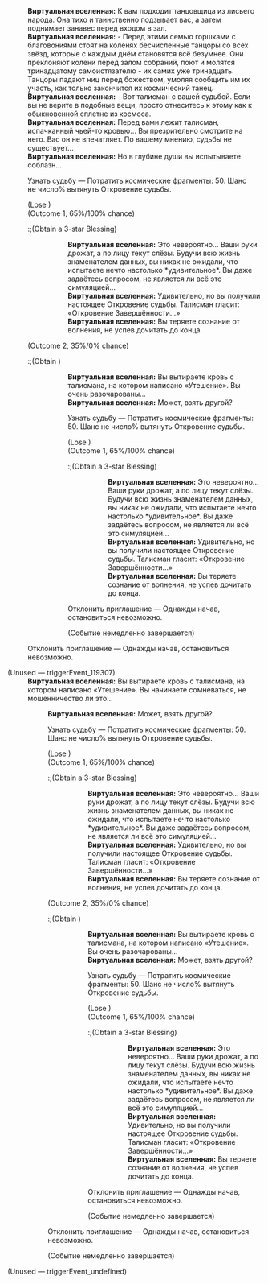 {{Диалог Начало}}
:'''Виртуальная вселенная:''' К вам подходит танцовщица из лисьего народа. Она тихо и таинственно подзывает вас, а затем поднимает занавес перед входом в зал.
:'''Виртуальная вселенная:''' - Перед этими семью горшками с благовониями стоят на коленях бесчисленные танцоры со всех звёзд, которые с каждым днём становятся всё безумнее. Они преклоняют колени перед залом собраний, поют и молятся тринадцатому самоистязателю - их самих уже тринадцать. Танцоры падают ниц перед божеством, умоляя сообщить им их участь, как только закончится их космический танец.
:'''Виртуальная вселенная:''' - Вот талисман с вашей судьбой. Если вы не верите в подобные вещи, просто отнеситесь к этому как к обыкновенной сплетне из космоса.
:'''Виртуальная вселенная:''' Перед вами лежит талисман, испачканный чьей-то кровью... Вы презрительно смотрите на него. Вас он не впечатляет. По вашему мнению, судьбы не существует...
:'''Виртуальная вселенная:''' Но в глубине души вы испытываете соблазн...
:{{Диалог|Звезда}} Узнать судьбу &mdash; Потратить космические фрагменты: 50. Шанс не&nbsp;число% вытянуть Откровение судьбы.
:;(Lose {{Предмет|Космические фрагменты|20|x=50}})
:;(Outcome 1, 65%/100% chance)
::;(Obtain a 3-star Blessing)
:::'''Виртуальная вселенная:''' Это невероятно... Ваши руки дрожат, а по лицу текут слёзы. Будучи всю жизнь знаменателем данных, вы никак не ожидали, что испытаете нечто настолько *удивительное*. Вы даже задаётесь вопросом, не является ли всё это симуляцией...
:::'''Виртуальная вселенная:''' Удивительно, но вы получили настоящее Откровение судьбы. Талисман гласит: «Откровение Завершённости...»
:::'''Виртуальная вселенная:''' Вы теряете сознание от волнения, не успев дочитать до конца.
::;(Событие немедленно завершается)
:;(Outcome 2, 35%/0% chance)
::;(Obtain {{Предмет|Космические фрагменты|20|x=100}})
:::'''Виртуальная вселенная:''' Вы вытираете кровь с талисмана, на котором написано «Утешение». Вы очень разочарованы...
:::'''Виртуальная вселенная:''' Может, взять другой?
:::{{Диалог|Звезда}} Узнать судьбу &mdash; Потратить космические фрагменты: 50. Шанс не&nbsp;число% вытянуть Откровение судьбы.
:::;(Lose {{Предмет|Космические фрагменты|20|x=50}})
:::;(Outcome 1, 65%/100% chance)
::::;(Obtain a 3-star Blessing)
:::::'''Виртуальная вселенная:''' Это невероятно... Ваши руки дрожат, а по лицу текут слёзы. Будучи всю жизнь знаменателем данных, вы никак не ожидали, что испытаете нечто настолько *удивительное*. Вы даже задаётесь вопросом, не является ли всё это симуляцией...
:::::'''Виртуальная вселенная:''' Удивительно, но вы получили настоящее Откровение судьбы. Талисман гласит: «Откровение Завершённости...»
:::::'''Виртуальная вселенная:''' Вы теряете сознание от волнения, не успев дочитать до конца.
::::;(Событие немедленно завершается)
:::{{Диалог|Звезда}} Отклонить приглашение &mdash; Однажды начав, остановиться невозможно.
:::;(Событие немедленно завершается)
:{{Диалог|Звезда}} Отклонить приглашение &mdash; Однажды начав, остановиться невозможно.

;(Unused &mdash; triggerEvent_119307)
:'''Виртуальная вселенная:''' Вы вытираете кровь с талисмана, на котором написано «Утешение». Вы начинаете сомневаться, не мошенничество ли это...
::'''Виртуальная вселенная:''' Может, взять другой?
::{{Диалог|Звезда}} Узнать судьбу &mdash; Потратить космические фрагменты: 50. Шанс не&nbsp;число% вытянуть Откровение судьбы.
::;(Lose {{Предмет|Космические фрагменты|20|x=50}})
::;(Outcome 1, 65%/100% chance)
:::;(Obtain a 3-star Blessing)
::::'''Виртуальная вселенная:''' Это невероятно... Ваши руки дрожат, а по лицу текут слёзы. Будучи всю жизнь знаменателем данных, вы никак не ожидали, что испытаете нечто настолько *удивительное*. Вы даже задаётесь вопросом, не является ли всё это симуляцией...
::::'''Виртуальная вселенная:''' Удивительно, но вы получили настоящее Откровение судьбы. Талисман гласит: «Откровение Завершённости...»
::::'''Виртуальная вселенная:''' Вы теряете сознание от волнения, не успев дочитать до конца.
:::;(Событие немедленно завершается)
::;(Outcome 2, 35%/0% chance)
:::;(Obtain {{Предмет|Космические фрагменты|20|x=100}})
::::'''Виртуальная вселенная:''' Вы вытираете кровь с талисмана, на котором написано «Утешение». Вы очень разочарованы...
::::'''Виртуальная вселенная:''' Может, взять другой?
::::{{Диалог|Звезда}} Узнать судьбу &mdash; Потратить космические фрагменты: 50. Шанс не&nbsp;число% вытянуть Откровение судьбы.
::::;(Lose {{Предмет|Космические фрагменты|20|x=50}})
::::;(Outcome 1, 65%/100% chance)
:::::;(Obtain a 3-star Blessing)
::::::'''Виртуальная вселенная:''' Это невероятно... Ваши руки дрожат, а по лицу текут слёзы. Будучи всю жизнь знаменателем данных, вы никак не ожидали, что испытаете нечто настолько *удивительное*. Вы даже задаётесь вопросом, не является ли всё это симуляцией...
::::::'''Виртуальная вселенная:''' Удивительно, но вы получили настоящее Откровение судьбы. Талисман гласит: «Откровение Завершённости...»
::::::'''Виртуальная вселенная:''' Вы теряете сознание от волнения, не успев дочитать до конца.
:::::;(Событие немедленно завершается)
::::{{Диалог|Звезда}} Отклонить приглашение &mdash; Однажды начав, остановиться невозможно.
::::;(Событие немедленно завершается)
::{{Диалог|Звезда}} Отклонить приглашение &mdash; Однажды начав, остановиться невозможно.
::;(Событие немедленно завершается)

;(Unused &mdash; triggerEvent_undefined)

{{Диалог Конец}}